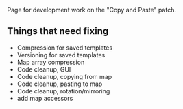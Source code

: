 Page for development work on the "Copy and Paste" patch.

== Things that need fixing ==

* Compression for saved templates
* Versioning for saved templates
* Map array compression
* Code cleanup, GUI
* Code cleanup, copying from map
* Code cleanup, pasting to map
* Code cleanup, rotation/mirroring
* add map accessors